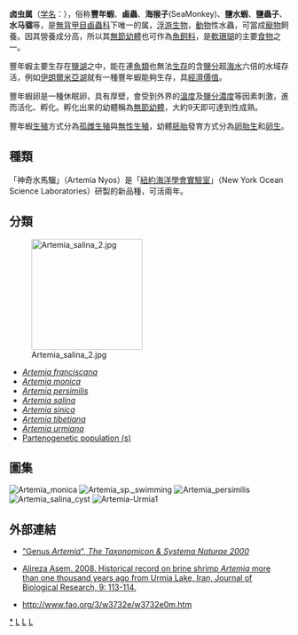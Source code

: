 {{Automatic taxobox
| taxon = Artemia
| authority = [[William_Elford_Leach|Leach]], 1819
| image = Artemia salina.jpg
| image_caption = [[神奇水馬騮|神奇水馬騮]]
| subdivision_ranks = [[种|种]]
| subdivision = 
''[[Artemia_franciscana|Artemia franciscana]]''<br>
''[[Artemia_gracilis|Artemia gracilis]]''<br>
''[[Artemia_monica|Artemia monica]]''<br>
''[[Artemia_parartemia|Artemia parartemia]]''<br>
''[[Artemia_parthenogenetica|Artemia parthenogenetica]]''<br>
''[[Artemia_persimilis|Artemia persimilis]]''<br>
''[[Artemia_pollicaris|Artemia pollicaris]]''<br>
[[卤虫|卤虫]] ''Artemia salina''<br>
[[神奇水馬騮|神奇水馬騮]] ''Artemia salina × nyos''<br>
''[[Artemia_sinica|Artemia sinica]]''<br>
''[[Artemia_tibetiana|Artemia tibetiana]]''<br>
''[[Artemia_tunesiana|Artemia tunesiana]]''<br>
''[[Artemia_urmiana|Artemia urmiana]]''
}}

'''卤虫属'''（[[学名|学名]]：''{{lang|la|Artemia}}''），俗称'''豐年蝦'''、'''鹵蟲'''、'''海猴子'''(SeaMonkey)、'''鹽水蝦'''、'''鹽蟲子'''、'''水马骝'''等，是[[無背甲目|無背甲目]][[鹵蟲科|鹵蟲科]]下唯一的属，[[浮游生物|浮游生物]]，[[動物|動物]]性水蟲，可當成[[寵物|寵物]]飼養。因其營養成分高，所以其[[無節幼體|無節幼體]]也可作為[[魚|魚]][[飼料|飼料]]，是[[軟珊瑚|軟珊瑚]]的主要[[食物|食物]]之一。

豐年蝦主要生存在[[鹹水湖|鹽湖]]之中，能在連[[魚類|魚類]]也無法[[生存|生存]]的含[[鹽分|鹽分]]超[[海水|海水]]六倍的水域存活，例如[[伊朗|伊朗]][[爾米亞湖|爾米亞湖]]就有一種豐年蝦能夠生存，具[[經濟價值|經濟價值]]。

豐年蝦卵是一種休眠卵，具有厚壁，會受到外界的[[溫度|溫度]]及[[鹽分|鹽分]][[濃度|濃度]]等因素刺激，進而活化、孵化。孵化出來的幼體稱為[[無節幼體|無節幼體]]，大約9天即可達到性成熟。

豐年蝦[[生殖|生殖]]方式分為[[孤雌生殖|孤雌生殖]]與[[無性生殖|無性生殖]]，幼體[[胚胎|胚胎]]發育方式分為[[卵胎生|卵胎生]]和[[卵生|卵生]]。

==種類==
「神奇水馬騮」（Artemia Nyos）是「[[紐約海洋學會實驗室|紐約海洋學會實驗室]]」（New York Ocean Science Laboratories）研製的新品種，可活兩年。

== 分類 ==
[[File:Artemia_salina_2.jpg|200px]]
* ''[[Artemia_franciscana|Artemia franciscana]]''
* ''[[Artemia_monica|Artemia monica]]''
* ''[[Artemia_persimilis|Artemia persimilis]]''
* ''[[Artemia_salina|Artemia salina]]''
* ''[[Artemia_sinica|Artemia sinica]]''
* ''[[Artemia_tibetiana|Artemia tibetiana]]''
* ''[[Artemia_urmiana|Artemia urmiana]]''
* [[Partenogenetic_population_(s)|Partenogenetic population (s)]]

==圖集==
[[File:Artemia_monica.jpg|Artemia_monica]]
[[File:Artemia_sp._swimming.gif|Artemia_sp._swimming]]
[[File:Artemia_persimilis.jpg|Artemia_persimilis]]
[[File:Artemia_salina_cyst.tif|Artemia_salina_cyst]]
[[File:Artemia-Urmia1.jpg|Artemia-Urmia1]]

==外部連結==
*{{en}}[https://web.archive.org/web/20100313171007/http://sn2000.taxonomy.nl/Taxonomicon/TaxonTree.aspx?id=33062 "Genus ''Artemia''", ''The Taxonomicon & Systema Naturae 2000'']
* [https://web.archive.org/web/20100701092403/http://www.alireza-asem.ir/Paper4.html Alireza Asem. 2008. Historical record on brine shrimp ''Artemia'' more than one thousand years ago from Urmia Lake, Iran, Journal of Biological Research, 9: 113-114.]
{{Taxonbar|from=Q134772}}
* http://www.fao.org/3/w3732e/w3732e0m.htm {{Wayback|url=http://www.fao.org/3/w3732e/w3732e0m.htm |date=20200804061903 }}

[[Category:卤虫属|*]]
[[Category:寵物|L]]
[[Category:單屬科動物|L]]
[[Category:1819年描述的分类群|L]]